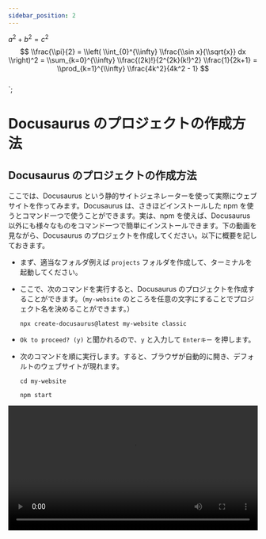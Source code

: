 ```yaml
---
sidebar_position: 2
---
```


$a^2 + b^2 = c^2$
$$
  \\frac{\\pi}{2} =
  \\left( \\int_{0}^{\\infty} \\frac{\\sin x}{\\sqrt{x}} dx \\right)^2 =
  \\sum_{k=0}^{\\infty} \\frac{(2k)!}{2^{2k}(k!)^2} \\frac{1}{2k+1} =
  \\prod_{k=1}^{\\infty} \\frac{4k^2}{4k^2 - 1}
$$\
`;

# Docusaurus のプロジェクトの作成方法

## Docusaurus のプロジェクトの作成方法

ここでは、Docusaurus という静的サイトジェネレーターを使って実際にウェブサイトを作ってみます。Docusaurus は、さきほどインストールした npm を使うとコマンド一つで使うことができます。実は、npm を使えば、Docusaurus 以外にも様々なものをコマンド一つで簡単にインストールできます。下の動画を見ながら、Docusaurus のプロジェクトを作成してください。以下に概要を記しておきます。

- まず、適当なフォルダ例えば `projects` フォルダを作成して、ターミナルを起動してください。

- ここで、次のコマンドを実行すると、Docusaurus のプロジェクトを作成することができます。（`my-website` のところを任意の文字にすることでプロジェクト名を決めることができます。）

  ```shell
  npx create-docusaurus@latest my-website classic
  ```

- `Ok to proceed? (y)` と聞かれるので、`y` と入力して `Enterキー` を押します。

- 次のコマンドを順に実行します。すると、ブラウザが自動的に開き、デフォルトのウェブサイトが現れます。

  ```shell
  cd my-website
  ```

  ```shell
  npm start
  ```

<video src={installDocusaurus} controls width="100%" />

## Docusaurus の編集方法

ここでは、Docusaurus を実際に編集してみます。

- まず、ターミナル上で `Ctrlキー` と `C` を同時に押して、先程起動した Docusaurus のサーバーを終了してください。

- 次に、先程作成した Docusaurus のプロジェクトフォルダを VSCode で開きます。

- ターミナルを起動します。

- もう一度次のコマンドを実行して、Docusaurus のサーバーを起動します。先程のようにブラウザが自動的に開きます。

  ```shell
  npm start
  ```

- では、実際に編集してみましょう。今回は、チュートリアルのはじめのページを編集してみます。`docs` ファルダの中の `intro.md` というフォルダを開いて、上から 5 行目の `# Tutorial Intro` というところを `# Hello from Docusaurus` と書き換えてみましょう。（先頭に `#` と書いてあるのは、ここは見出しだという命令です。実は、Docusaurus は Markdown という非常に簡単な形式で書くことができます。）ブラウザを見ると、自動で編集した内容がプレビューされているはずです。

<video src={editDocusaurus} controls width="100%" />

:::info
先程、Docusaurus は Markdown という形式で書くことができると書きました。ここで、Markdown 記法について少し紹介しておきます。より詳しいことは、自分で調べてみてください。

1.  `#` と書くことで見出しを書くことができます。

    <InteractiveCodeEditor language="markdown">
      {"# レベル 1 の見出し"}
    </InteractiveCodeEditor>

1.  `##` は `#` の一個下の見出しです。

    <InteractiveCodeEditor language="markdown">
      {"## レベル 2 の見出し"}
    </InteractiveCodeEditor>

1.  `**` で強調することができます。

    <InteractiveCodeEditor language="markdown">
      {"**強調**"}
    </InteractiveCodeEditor>

1.  `>` とすることで引用することができます。

    <InteractiveCodeEditor language="markdown">
      {"> 引用"}
    </InteractiveCodeEditor>

1.  箇条書きは次のようにして書けます。

    <InteractiveCodeEditor language="markdown">
      {"- アイテム 1\n- アイテム 2\n- アイテム 3"}
    </InteractiveCodeEditor>

1.  番号付き箇条書きは次のようにして書けます。

    <InteractiveCodeEditor language="markdown">
      {"1.  アイテム 1\n1.  アイテム 2\n1.  アイテム 3"}
    </InteractiveCodeEditor>

1.  バッククォート（ `` ` `` ）で囲むことでインラインコードを表示することができます。

    <InteractiveCodeEditor language="markdown">
      {"`コードテキスト`"}
    </InteractiveCodeEditor>

1.  バッククォート 3 つで、コードブロックを表示することができます。

    <InteractiveCodeEditor language="markdown">
      {'```python\nprint("Hello World!")\n```'}
    </InteractiveCodeEditor>

1.  リンクは次のようにして表すことができます。

    <InteractiveCodeEditor language="markdown">
      {"[Introduction to Algorithms](https://sikepuri-algorithm.github.io/)"}
    </InteractiveCodeEditor>

1.  画像は次のようにして表示することができます。もちろんローカル上のファイルも扱えます。

    <InteractiveCodeEditor language="markdown">
      {
        "![Introduction to Algorithms](https://sikepuri-algorithm.github.io/img/favicon.ico)"
      }
    </InteractiveCodeEditor>

1.  実は、Markdown の中には HTML も書くことができます。

    <InteractiveCodeEditor language="markdown">
      {'<button type="button">ボタン</button>'}
    </InteractiveCodeEditor>

1.  多くの場合、数式を書くこともできます。

    <InteractiveCodeEditor language="markdown">
      {defaultMathValue}
    </InteractiveCodeEditor>

:::

:::info
実は、Docusaurus は Markdown だけでなく MDX でも書くことができます。MDX は、Markdown の中で JSX 記法 を使えるものです。JSX 記法 は、JavaScript の中に HTML を書くことができるものですが、JavaScript や HTML の知識が必要になるので、自分で調べてみてください。

JavaScript を文書の中に書くことができるので、例えば次のような表現が可能です。

```mdx live
<>{2 * Math.PI}</>
```

ちなみに、このシケプリではライフゲームのコンポーネントを作ったので、それを使うときはファイルの先頭で次のようにインポートしてから、次のように書くだけでライフゲームを表示できます（笑）

```markdown
import LifeGame from "@site/src/components/LifeGame/LifeGame";
```

```mdx live
<>
  <LifeGame />
  <LifeGame />
</>
```

:::

:::tip
Docusaurus で数式を表示するには、以下のようにします。（2022 年 12 月時点）[Docusaurus の公式サイトの説明](https://docusaurus.io/docs/markdown-features/math-equations)を参考にしてください。

1.  ターミナルで以下を実行して、プラグインをインストールします。

    ```shell
    npm install --save remark-math@3 rehype-katex@5 hast-util-is-element@1.1.0
    ```

1.  `docusaurus.config.js` の先頭に以下を追記します。これで、数式のプラグインがインポートできます。

    ```javascript title="docusaurus.config.js"
    const math = require("remark-math");
    const katex = require("rehype-katex");
    ```

1.  `presets` オプションに以下を追記します。`docs` の中などに書くと良いでしょう。これで、`docs` の中でプラグインを使えます。

    ```javascript title="docusaurus.config.js"
    remarkPlugins: [math],
    rehypePlugins: [katex],
    ```

1.  以下のようにスタイルシートの設定を追記します。

    ```javascript title="docusaurus.config.js"
    stylesheets: [
      {
        href: 'https://cdn.jsdelivr.net/npm/katex@0.13.24/dist/katex.min.css',
        type: 'text/css',
        integrity:
          'sha384-odtC+0UGzzFL/6PNoE8rX/SPcQDXBJ+uRepguP4QkPCm2LBxH3FA3y+fKSiJ+AmM',
        crossorigin: 'anonymous',
      },
    ],
    ```

以上のようにすると、次のようになります。よく分からなければ、以下を自分の `docusaurus.config.js` に貼り付けると良いでしょう。

```javascript title="docusaurus.config.js"
// @ts-check
// Note: type annotations allow type checking and IDEs autocompletion

// highlight-start
const math = require("remark-math");
const katex = require("rehype-katex");
// highlight-end
const lightCodeTheme = require("prism-react-renderer/themes/github");
const darkCodeTheme = require("prism-react-renderer/themes/dracula");

/** @type {import('@docusaurus/types').Config} */
const config = {
  title: "My Site",
  tagline: "Dinosaurs are cool",
  url: "https://your-docusaurus-test-site.com",
  baseUrl: "/",
  onBrokenLinks: "throw",
  onBrokenMarkdownLinks: "warn",
  favicon: "img/favicon.ico",

  // GitHub pages deployment config.
  // If you aren't using GitHub pages, you don't need these.
  organizationName: "facebook", // Usually your GitHub org/user name.
  projectName: "docusaurus", // Usually your repo name.

  // Even if you don't use internalization, you can use this field to set useful
  // metadata like html lang. For example, if your site is Chinese, you may want
  // to replace "en" with "zh-Hans".
  i18n: {
    defaultLocale: "en",
    locales: ["en"],
  },

  presets: [
    [
      "classic",
      /** @type {import('@docusaurus/preset-classic').Options} */
      ({
        docs: {
          sidebarPath: require.resolve("./sidebars.js"),
          // Please change this to your repo.
          // Remove this to remove the "edit this page" links.
          editUrl:
            "https://github.com/facebook/docusaurus/tree/main/packages/create-docusaurus/templates/shared/",
          // highlight-start
          remarkPlugins: [math],
          rehypePlugins: [katex],
          // highlight-end
        },
        blog: {
          showReadingTime: true,
          // Please change this to your repo.
          // Remove this to remove the "edit this page" links.
          editUrl:
            "https://github.com/facebook/docusaurus/tree/main/packages/create-docusaurus/templates/shared/",
        },
        theme: {
          customCss: require.resolve("./src/css/custom.css"),
        },
      }),
    ],
  ],
  // highlight-start
  stylesheets: [
    {
      href: "https://cdn.jsdelivr.net/npm/katex@0.13.24/dist/katex.min.css",
      type: "text/css",
      integrity:
        "sha384-odtC+0UGzzFL/6PNoE8rX/SPcQDXBJ+uRepguP4QkPCm2LBxH3FA3y+fKSiJ+AmM",
      crossorigin: "anonymous",
    },
  ],
  // highlight-end

  themeConfig:
    /** @type {import('@docusaurus/preset-classic').ThemeConfig} */
    ({
      navbar: {
        title: "My Site",
        logo: {
          alt: "My Site Logo",
          src: "img/logo.svg",
        },
        items: [
          {
            type: "doc",
            docId: "intro",
            position: "left",
            label: "Tutorial",
          },
          { to: "/blog", label: "Blog", position: "left" },
          {
            href: "https://github.com/facebook/docusaurus",
            label: "GitHub",
            position: "right",
          },
        ],
      },
      footer: {
        style: "dark",
        links: [
          {
            title: "Docs",
            items: [
              {
                label: "Tutorial",
                to: "/docs/intro",
              },
            ],
          },
          {
            title: "Community",
            items: [
              {
                label: "Stack Overflow",
                href: "https://stackoverflow.com/questions/tagged/docusaurus",
              },
              {
                label: "Discord",
                href: "https://discordapp.com/invite/docusaurus",
              },
              {
                label: "Twitter",
                href: "https://twitter.com/docusaurus",
              },
            ],
          },
          {
            title: "More",
            items: [
              {
                label: "Blog",
                to: "/blog",
              },
              {
                label: "GitHub",
                href: "https://github.com/facebook/docusaurus",
              },
            ],
          },
        ],
        copyright: `Copyright © ${new Date().getFullYear()} My Project, Inc. Built with Docusaurus.`,
      },
      prism: {
        theme: lightCodeTheme,
        darkTheme: darkCodeTheme,
      },
    }),
};

module.exports = config;
```

:::

